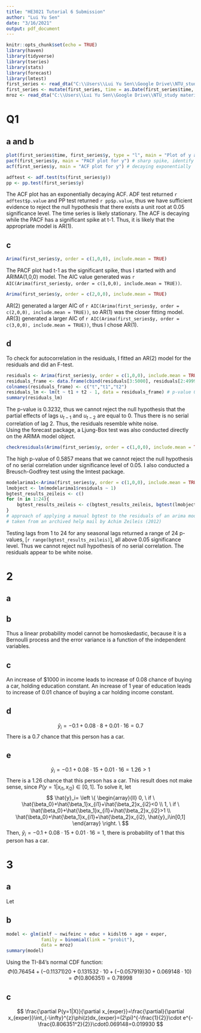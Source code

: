 ```yaml
---
title: "HE3021 Tutorial 6 Submission"
author: "Lui Yu Sen"
date: "3/16/2021"
output: pdf_document
---
```


```r
knitr::opts_chunk$set(echo = TRUE)
library(haven)
library(tidyverse)
library(tseries)
library(stats)
library(forecast)
library(lmtest)
first_series <- read_dta("C:\\Users\\Lui Yu Sen\\Google Drive\\NTU_study materials\\Economics\\HE3021 Intermediate Econometrics\\Week 8\\HE3021-Week-8-Tutorial-6\\rawdata\\first_Series.dta")
first_series <- mutate(first_series, time = as.Date(first_series$time, origin = "2000-01-01"))
mroz <- read_dta("C:\\Users\\Lui Yu Sen\\Google Drive\\NTU_study materials\\Economics\\HE3021 Intermediate Econometrics\\Week 8\\HE3021-Week-8-Tutorial-6\\rawdata\\MROZ.dta")
```

# Q1

## a and b

```r
plot(first_series$time, first_series$y, type = "l", main = "Plot of y against time")
pacf(first_series$y, main = "PACF plot for y") # sharp spike, identify AR model
acf(first_series$y, main = "ACF plot for y") # decaying exponentially
```
```r
adftest <- adf.test(ts(first_series$y))
pp <- pp.test(first_series$y)
```
The ACF plot has an exponentially decaying ACF. 
ADF test returned `r adftest$p.value` and PP test returned `r pp$p.value`, thus we have sufficient evidence to reject the null hypothesis that there exists a unit root at 0.05 significance level. The time series is likely stationary.
The ACF is decaying while the PACF has a significant spike at t-1. Thus, it is likely that the appropriate model is AR(1).

## c
```r
Arima(first_series$y, order = c(1,0,0), include.mean = TRUE)
```
The PACF plot had t-1 as the significant spike, thus I started with and ARIMA(1,0,0) model. The AIC value generated was `r AIC(Arima(first_series$y, order = c(1,0,0), include.mean = TRUE))`.
```r
Arima(first_series$y, order = c(2,0,0), include.mean = TRUE)
```
AR(2) generated a larger AIC of `r AIC(Arima(first_series$y, order = c(2,0,0), include.mean = TRUE))`, so AR(1) was the closer fitting model.
AR(3) generated a larger AIC of `r AIC(Arima(first_series$y, order = c(3,0,0), include.mean = TRUE))`, thus I chose AR(1).

## d
To check for autocorrelation in the residuals, I fitted an AR(2) model for the residuals and did an F-test.
```r
residuals <- Arima(first_series$y, order = c(1,0,0), include.mean = TRUE)$residuals
residuals_frame <- data.frame(cbind(residuals[3:5000], residuals[2:4999], residuals[1:4998]))
colnames(residuals_frame) <- c("t","t1","t2")
residuals_lm <- lm(t ~ t1 + t2 - 1, data = residuals_frame) # p-value 0.3232, cannot reject null hyp that all coeff 0, so no serial correlation for 2 lags
summary(residuals_lm)
```
The p-value is 0.3232, thus we cannot reject the null hypothesis that the partial effects of lags $u_{t-1}$ and $u_{t-2}$ are equal to 0. Thus there is no serial correlation of lag 2.
Thus, the residuals resemble white noise.  
Using the forecast package, a Ljung-Box test was also conducted directly on the ARIMA model object.
```r
checkresiduals(Arima(first_series$y, order = c(1,0,0), include.mean = TRUE))
```
The high p-value of 0.5857 means that we cannot reject the null hypothesis of no serial correlation under significance level of 0.05.
I also conducted a Breusch-Godfrey test using the lmtest package.
```r
modelarima1<-Arima(first_series$y, order = c(1,0,0), include.mean = TRUE)
lmobject <- lm(modelarima1$residuals ~ 1)
bgtest_results_zeileis <- c()
for (n in 1:24){
    bgtest_results_zeileis <- c(bgtest_results_zeileis, bgtest(lmobject, order = n)$p.value)
}
# approach of applying a manual bgtest to the residuals of an arima model object was
# taken from an archived help mail by Achim Zeileis (2012)
```
Testing lags from 1 to 24 for any seasonal lags returned a range of 24 p-values, [`r range(bgtest_results_zeileis)`], all above 0.05 significance level. Thus we cannot reject null hypothesis of no serial correlation. The residuals appear to be white noise.

# 2

## a
\begin{align}
&E(y_i|x_{i1},x_{i2})=E(\beta_0+\beta_1x_{i1}+\beta_2x_{i2}+u_i|x_{i1},x_{i2}) \\  
&=E(\beta_0|x_{i1},x_{i2})+E(\beta_1x_{i1}|x_{i1},x_{i2})+E(\beta_2x_{i2}|x_{i1},x_{i2})+E(u_i|x_{i1},x_{i2}) \\  
&=\beta_0+\beta_1x_{i1}+\beta_2x_{i2}+0 \\ 
&=1\cdot P(y_i=1|x_{i1},x_{i2})+0\cdot P(y_i=0|x_{i1},x_{i2}) \\ 
&=P(y_i=1|x_{i1},x_{i2})
\end{align}

## b

\begin{align}
&Var(y_i|x_{i1},x_{i2})=Var(\beta_0+\beta_1x_{i1}+\beta_2x_{i2}+u_i|x_{i1},x_{i2}) \\  
&=0+0+Var(u_i|x_{i1},x_{i2}) \\  
&=P(y_i=1|x_{i1},x_{i2})(1-P(y_i=1|x_{i1},x_{i2})) \\  
&\implies Var(u_i|x_{i1},x_{i2})=f(x_{i1},x_{i2})=(\beta_0+\beta_1x_{i1}+\beta_2x_{i2})[1-(\beta_0+\beta_1x_{i1}+\beta_2x_{i2})]
\end{align}

Thus a linear probability model cannot be homoskedastic, because it is a Bernoulli process and the error variance is a function of the independent variables.

## c
An increase of $1000 in income leads to increase of 0.08 chance of buying a car, holding education constant.
An increase of 1 year of education leads to increase of 0.01 chance of buying a car holding income constant.

## d
$$
\hat{y}_i=-0.1+0.08\cdot8+0.01\cdot16=0.7
$$
There is a 0.7 chance that this person has a car.

## e
$$
\hat{y}_i=-0.1+0.08\cdot15+0.01\cdot16=1.26>1
$$
There is a 1.26 chance that this person has a car. This result does not make sense, since $P(y=1|x_{i1},x_{i2})\in[0,1]$. To solve it, let
$$
\hat{y}_i=
\left \{
\begin{array}{ll}
0, \ if \ \hat{\beta_0}+\hat{\beta_1}x_{i1}+\hat{\beta_2}x_{i2}<0 \\
1, \ if \ \hat{\beta_0}+\hat{\beta_1}x_{i1}+\hat{\beta_2}x_{i2}>1 \\ 
\hat{\beta_0}+\hat{\beta_1}x_{i1}+\hat{\beta_2}x_{i2}, \hat{y}_i\in[0,1]
\end{array}
\right. \
$$
Then, $\hat{y}_i=-0.1+0.08\cdot15+0.01\cdot16=1$, there is probability of 1 that this person has a car.

# 3

## a
Let
\begin{align}
&CDF=\Phi(z), PDF=\phi(z), z=\beta_0+\beta_1x_1+beta_2x_2+\beta_3x_3+\beta_4x_4+\beta_5x_5 \\ 
&\frac{\partial P(y=1|X)}{\partial x_1}=\frac{\partial}{\partial x_1}\int_{-\infty}^{z}\phi(z)dx_1=(2\pi)^{-\frac{1}{2}}\cdot e^{-\frac{z^2}{2}}\cdot\beta_1
\end{align}

## b
```r
model <- glm(inlf ~ nwifeinc + educ + kidslt6 + age + exper,
             family = binomial(link = "probit"),
             data = mroz)
summary(model)
```
Using the TI-84's normal CDF function:
$$
\Phi(0.76454+(-0.11371)20+0.131532\cdot10+(-0.057919)30+0.069148\cdot10)=\Phi(0.806351)=0.78998
$$

## c
$$
\frac{\partial P(y=1|X)}{\partial x_{exper}}=\frac{\partial}{\partial x_{exper}}\int_{-\infty}^{z}\phi(z)dx_{exper}=(2\pi)^{-\frac{1}{2}}\cdot e^{-\frac{0.806351^2}{2}}\cdot0.069148=0.019930
$$